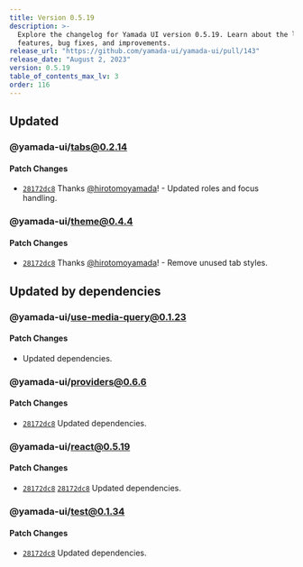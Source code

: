 ```yaml
---
title: Version 0.5.19
description: >-
  Explore the changelog for Yamada UI version 0.5.19. Learn about the latest
  features, bug fixes, and improvements.
release_url: "https://github.com/yamada-ui/yamada-ui/pull/143"
release_date: "August 2, 2023"
version: 0.5.19
table_of_contents_max_lv: 3
order: 116
---
```


## Updated

### @yamada-ui/tabs@0.2.14

#### Patch Changes

- [`28172dc8`](https://github.com/hirotomoyamada/yamada-ui/commit/28172dc8075152ff4f02d5e6740bd5e967650a84) Thanks [@hirotomoyamada](https://github.com/hirotomoyamada)! - Updated roles and focus handling.

### @yamada-ui/theme@0.4.4

#### Patch Changes

- [`28172dc8`](https://github.com/hirotomoyamada/yamada-ui/commit/28172dc8075152ff4f02d5e6740bd5e967650a84) Thanks [@hirotomoyamada](https://github.com/hirotomoyamada)! - Remove unused tab styles.

## Updated by dependencies

### @yamada-ui/use-media-query@0.1.23

#### Patch Changes

- Updated dependencies.

### @yamada-ui/providers@0.6.6

#### Patch Changes

- [`28172dc8`](https://github.com/hirotomoyamada/yamada-ui/commit/28172dc8075152ff4f02d5e6740bd5e967650a84) Updated dependencies.

### @yamada-ui/react@0.5.19

#### Patch Changes

- [`28172dc8`](https://github.com/hirotomoyamada/yamada-ui/commit/28172dc8075152ff4f02d5e6740bd5e967650a84) [`28172dc8`](https://github.com/hirotomoyamada/yamada-ui/commit/28172dc8075152ff4f02d5e6740bd5e967650a84) Updated dependencies.

### @yamada-ui/test@0.1.34

#### Patch Changes

- [`28172dc8`](https://github.com/hirotomoyamada/yamada-ui/commit/28172dc8075152ff4f02d5e6740bd5e967650a84) Updated dependencies.
